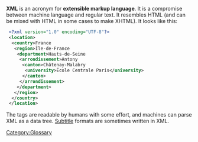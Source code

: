 {{Wikipedia|XML}}
{{Website|XML|https://www.w3.org/XML/}}

'''XML''' is an acronym for '''extensible markup language'''. It is a compromise between machine language and regular text. It resembles HTML (and can be mixed with HTML in some cases to make XHTML).
It looks like this:
<syntaxhighlight lang="xml">
 <?xml version="1.0" encoding="UTF-8"?>
 <location>
  <country>France
   <region>Île-de-France
    <department>Hauts-de-Seine
     <arrondissement>Antony
      <canton>Châtenay-Malabry
       <university>École Centrale Paris</university>
      </canton>
     </arrondissement>
    </department>
   </region>
  </country>
 </location>
</syntaxhighlight>
The tags are readable by humans with some effort, and machines can parse XML as a data tree. [[Subtitle]] formats are sometimes written in XML.

[[Category:Glossary]]